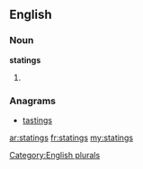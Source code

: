 ==English==

===Noun===
'''statings'''

# {{plural of|[[stating]]}}

===Anagrams===
* [[tastings#English|tastings]]

[[Category:English plurals]]

[[ar:statings]]
[[fr:statings]]
[[my:statings]]